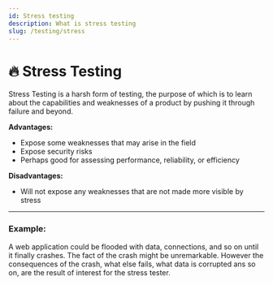 ```yaml
---
id: Stress testing
description: What is stress testing
slug: /testing/stress
---
```


# 🔥 Stress Testing


Stress Testing is a harsh form of testing, the purpose of which is to learn about the capabilities and weaknesses of a product by pushing it through failure and beyond. 

**Advantages:**

- Expose some weaknesses that may arise in the field
- Expose security risks
- Perhaps good for assessing performance, reliability, or efficiency

**Disadvantages:**

- Will not expose any weaknesses that are not made more visible by stress

---

### Example:

A web application could be flooded with data, connections, and so on until it finally crashes. 
The fact of the crash might be unremarkable. 
However the consequences of the crash, what else fails, what data is corrupted ans so on, are the result of interest for the stress tester.
